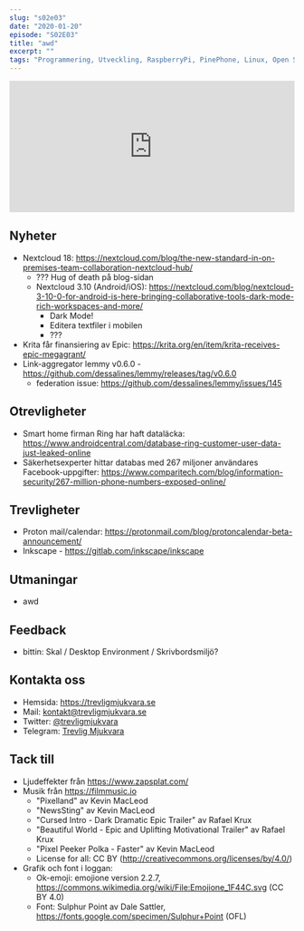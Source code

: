 ```yaml
---
slug: "s02e03"
date: "2020-01-20"
episode: "S02E03"
title: "awd"
excerpt: ""
tags: "Programmering, Utveckling, RaspberryPi, PinePhone, Linux, Open Source"
---
```



<!-- Går det inte att sätta några av dessa dynamiskt utifrån värdena på slugsen där uppe? -->

<SEO title="S02E02 - awd" />
<div style="width: 100%;">
  <iframe
    src="https://open.spotify.com/embed-podcast/episode/42TF3QJmD08P0gh6O5AjDo"
    width="100%"
    height="232"
    frameborder="0"
    allowtransparency="true"
    allow="encrypted-media"
  ></iframe>
</div>

## Nyheter

- Nextcloud 18: https://nextcloud.com/blog/the-new-standard-in-on-premises-team-collaboration-nextcloud-hub/
  - ??? Hug of death på blog-sidan
  - Nextcloud 3.10 (Android/iOS): https://nextcloud.com/blog/nextcloud-3-10-0-for-android-is-here-bringing-collaborative-tools-dark-mode-rich-workspaces-and-more/
    - Dark Mode!
    - Editera textfiler i mobilen
    - ???
- Krita får finansiering av Epic: https://krita.org/en/item/krita-receives-epic-megagrant/
- Link-aggregator lemmy v0.6.0 - https://github.com/dessalines/lemmy/releases/tag/v0.6.0
  - federation issue: https://github.com/dessalines/lemmy/issues/145

## Otrevligheter

- Smart home firman Ring har haft dataläcka: https://www.androidcentral.com/database-ring-customer-user-data-just-leaked-online
- Säkerhetsexperter hittar databas med 267 miljoner användares Facebook-uppgifter: https://www.comparitech.com/blog/information-security/267-million-phone-numbers-exposed-online/

## Trevligheter

- Proton mail/calendar: https://protonmail.com/blog/protoncalendar-beta-announcement/
- Inkscape - https://gitlab.com/inkscape/inkscape

## Utmaningar

- awd

## Feedback

- bittin: Skal / Desktop Environment / Skrivbordsmiljö?

## Kontakta oss

- Hemsida: https://trevligmjukvara.se
- Mail: kontakt@trevligmjukvara.se
- Twitter: [@trevligmjukvara](https://twitter.com/trevligmjukvara)
- Telegram: [Trevlig Mjukvara](https://t.me/trevligmjukvara)

## Tack till

- Ljudeffekter från https://www.zapsplat.com/
- Musik från https://filmmusic.io
  - "Pixelland" av Kevin MacLeod
  - "NewsSting" av Kevin MacLeod
  - "Cursed Intro - Dark Dramatic Epic Trailer" av Rafael Krux
  - "Beautiful World - Epic and Uplifting Motivational Trailer" av Rafael Krux
  - "Pixel Peeker Polka - Faster" av Kevin MacLeod
  - License for all: CC BY (http://creativecommons.org/licenses/by/4.0/)
- Grafik och font i loggan:
  - Ok-emoji: emojione version 2.2.7, https://commons.wikimedia.org/wiki/File:Emojione_1F44C.svg (CC BY 4.0)
  - Font: Sulphur Point av Dale Sattler, https://fonts.google.com/specimen/Sulphur+Point (OFL)
